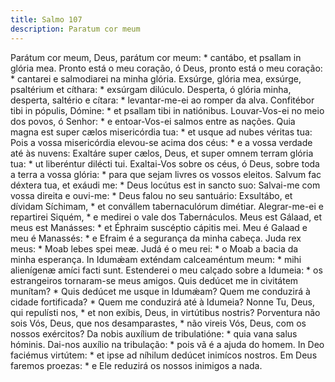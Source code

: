 ```yaml
---
title: Salmo 107
description: Paratum cor meum
---
```


<div class="side-by-side not-content">
  <span>
    Parátum cor meum, Deus, parátum cor meum: * cantábo, et psallam in glória
    mea.
  </span>
  <span>
    Pronto está o meu coração, ó Deus, pronto está o meu coração: * cantarei e
    salmodiarei na minha glória.
  </span>
  <span>
    Exsúrge, glória mea, exsúrge, psaltérium et cíthara: * exsúrgam dilúculo.
  </span>
  <span>
    Desperta, ó glória minha, desperta, saltério e cítara: * levantar-me-ei ao
    romper da alva.
  </span>
  <span>
    Confitébor tibi in pópulis, Dómine: * et psallam tibi in natiónibus.
  </span>
  <span>
    Louvar-Vos-ei no meio dos povos, ó Senhor: * e entoar-Vos-ei salmos entre as
    nações.
  </span>
  <span>
    Quia magna est super cælos misericórdia tua: * et usque ad nubes véritas
    tua:
  </span>
  <span>
    Pois a vossa misericórdia elevou-se acima dos céus: * e a vossa verdade até
    às nuvens:
  </span>
  <span>
    Exaltáre super cælos, Deus, et super omnem terram glória tua: * ut
    liberéntur dilécti tui.
  </span>
  <span>
    Exaltai-Vos sobre os céus, ó Deus, sobre toda a terra a vossa glória: * para
    que sejam livres os vossos eleitos.
  </span>
  <span>
    Salvum fac déxtera tua, et exáudi me: * Deus locútus est in sancto suo:
  </span>
  <span>
    Salvai-me com vossa direita e ouvi-me: * Deus falou no seu santuário:
  </span>
  <span>
    Exsultábo, et dívidam Síchimam, * et convállem tabernaculórum dimétiar.
  </span>
  <span>
    Alegrar-me-ei e repartirei Siquém, * e medirei o vale dos Tabernáculos.
  </span>
  <span>
    Meus est Gálaad, et meus est Manásses: * et Éphraim suscéptio cápitis mei.
  </span>
  <span>
    Meu é Galaad e meu é Manassés: * e Efraim é a segurança da minha cabeça.
  </span>
  <span>Juda rex meus: * Moab lebes spei meæ.</span>
  <span>Judá é o meu rei: * o Moab a bacia da minha esperança.</span>
  <span>
    In Idumǽam exténdam calceaméntum meum: * mihi alienígenæ amíci facti sunt.
  </span>
  <span>
    Estenderei o meu calçado sobre a Idumeia: * os estrangeiros tornaram-se meus
    amigos.
  </span>
  <span>
    Quis dedúcet me in civitátem munítam? * Quis dedúcet me usque in Idumǽam?
  </span>
  <span>
    Quem me conduzirá à cidade fortificada? * Quem me conduzirá até à Idumeia?
  </span>
  <span>
    Nonne Tu, Deus, qui repulísti nos, * et non exíbis, Deus, in virtútibus
    nostris?
  </span>
  <span>
    Porventura não sois Vós, Deus, que nos desamparastes, * não vireis Vós,
    Deus, com os nossos exércitos?
  </span>
  <span>Da nobis auxílium de tribulatióne: * quia vana salus hóminis.</span>
  <span>Dai-nos auxílio na tribulação: * pois vã é a ajuda do homem.</span>
  <span>
    In Deo faciémus virtútem: * et ipse ad níhilum dedúcet inimícos nostros.
  </span>
  <span>
    Em Deus faremos proezas: * e Ele reduzirá os nossos inimigos a nada.
  </span>
</div>
